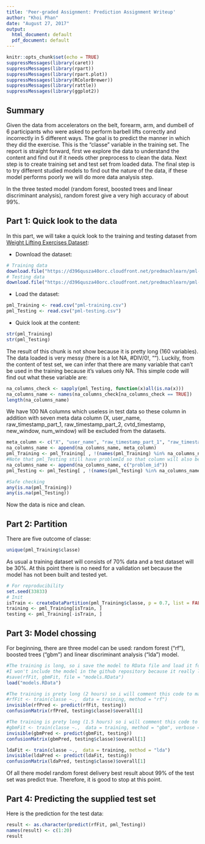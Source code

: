 ---
title: 'Peer-graded Assignment: Prediction Assignment Writeup'
author: "Khoi Phan"
date: "August 27, 2017"
output:
  html_document: default
  pdf_document: default
---

```{r setup, include=FALSE}
knitr::opts_chunk$set(echo = TRUE)
suppressMessages(library(caret))
suppressMessages(library(rpart))
suppressMessages(library(rpart.plot))
suppressMessages(library(RColorBrewer))
suppressMessages(library(rattle))
suppressMessages(library(ggplot2))
```

## Summary

Given the data from accelerators on the belt, forearm, arm, and dumbell of 6 participants who were asked to perform barbell lifts correctly and incorrectly in 5 different ways. The goal is to predict the manner in which they did the exercise. This is the "classe" variable in the training set. The report is straight forward, first we explore the data to understand the content and find out if it needs other preprocess to clean the data. Next step is to create training set and test set from loaded data. The final step is to try different studied models to find out the nature of the data, if these model performs poorly we will do more data analysis step.

In the three tested model (random forest, boosted trees and linear discriminant analysis), random forest give a very high accuracy of about 99%.

## Part 1: Quick look to the data

In this part, we will take a quick look to the training and testing dataset from [Weight Lifting Exercises Dataset](http://groupware.les.inf.puc-rio.br/har#weight_lifting_exercises "Weight Lifting Exercises Dataset"):

- Download the dataset:
```{r download, echo=TRUE, cache=TRUE, results='hide', eval = FALSE}
# Training data
download.file("https://d396qusza40orc.cloudfront.net/predmachlearn/pml-training.csv", destfile = "pml-training.csv")
# Testing data
download.file("https://d396qusza40orc.cloudfront.net/predmachlearn/pml-testing.csv", destfile = "pml-testing.csv")
```
- Load the dataset:
```{r loading, echo=TRUE, cache=TRUE}
pml_Training <- read.csv("pml-training.csv")
pml_Testing <- read.csv("pml-testing.csv")
```
- Quick look at the content:
```{r quicklook, echo=TRUE, cache=TRUE,eval = FALSE}
str(pml_Training)
str(pml_Testing)
```
The result of this chunk is not show because it is pretty long (160 variables). The data loaded is very messy (there is a lot NA, #DIV/0!, ""). Luckily, from the content of test set, we can infer that there are many variable that can't be used in the training because it's values only NA. This simple code will find out what these variable are:
```{r checking, echo=TRUE, cache=TRUE}
na_columns_check <- sapply(pml_Testing, function(x)all(is.na(x)))
na_columns_name <- names(na_columns_check[na_columns_check == TRUE])
length(na_columns_name)
```
We have 100 NA columns which useless in test data so these column in addition with seven meta data column (X, user_name, raw_timestamp_part_1, raw_timestamp_part_2, cvtd_timestamp, new_window, num_window) will be excluded from the datasets.
```{r remove_column, echo=TRUE, cache=TRUE}
meta_column <- c("X", "user_name", "raw_timestamp_part_1", "raw_timestamp_part_2", "cvtd_timestamp", "new_window", "num_window")
na_columns_name <- append(na_columns_name, meta_column)
pml_Training <- pml_Training[ , !(names(pml_Training) %in% na_columns_name)]
#Note that pml_Testing still have problemId so that column will also be removed
na_columns_name <- append(na_columns_name, c("problem_id"))
pml_Testing <- pml_Testing[ , !(names(pml_Testing) %in% na_columns_name)]

#Safe checking
any(is.na(pml_Training))
any(is.na(pml_Testing))
```
Now the data is nice and clean.

## Part 2: Partition

There are five outcome of classe:
```{r outcome, echo=TRUE, cache=TRUE}
unique(pml_Training$classe)
```
As usual a training dataset will consists of 70% data and a test dataset will be 30%. At this point there is no need for a validation set because the model has not been built and tested yet.
```{r partition, echo=TRUE, cache=TRUE}
# For reproducibility
set.seed(33833)
# Init
isTrain <- createDataPartition(pml_Training$classe, p = 0.7, list = FALSE)
training <- pml_Training[isTrain, ]
testing <- pml_Training[-isTrain, ]
```

## Part 3: Model chossing

For beginning, there are three model can be used:  random forest ("rf"), boosted trees ("gbm") and linear discriminant analysis ("lda") model.

```{r load_model, echo=TRUE, cache=TRUE}
#The training is long, so i save the model to RData file and load it for Rmarkdown can knit the html
#I won't include the model in the github repository because it really large
#save(rfFit, gbmFit, file = "models.RData")
load("models.RData")
```

```{r rf, echo=TRUE, cache=TRUE}
#The training is prety long (2 hours) so i will comment this code to make the export part faster
#rfFit <- train(classe ~.,  data = training, method = "rf")
invisible(rfPred <- predict(rfFit, testing))
confusionMatrix(rfPred, testing$classe)$overall[1]
```

```{r gbm, echo=TRUE, cache=TRUE}
#The training is prety long (1.5 hours) so i will comment this code to make the export part faster
#gbmFit <- train(classe ~.,  data = training, method = "gbm", verbose = FALSE)
invisible(gbmPred <- predict(gbmFit, testing))
confusionMatrix(gbmPred, testing$classe)$overall[1]
```
```{r lda, echo=TRUE, cache=TRUE}
ldaFit <- train(classe ~.,  data = training, method = "lda")
invisible(ldaPred <- predict(ldaFit, testing))
confusionMatrix(ldaPred, testing$classe)$overall[1]
```
Of all there model random forest delivery best result about 99% of the test set was predict true. Therefore, it is good to stop at this point.

## Part 4: Predicting the supplied test set

Here is the prediction for the test data:

```{r predict, echo=TRUE, cache=TRUE}
result <- as.character(predict(rfFit, pml_Testing))
names(result) <- c(1:20)
result
```